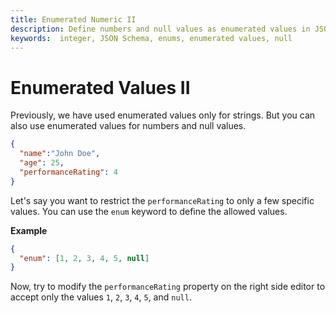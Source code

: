 ```yaml
---
title: Enumerated Numeric II
description: Define numbers and null values as enumerated values in JSON Schema.
keywords:  integer, JSON Schema, enums, enumerated values, null
---
```


# Enumerated Values II

Previously, we have used enumerated values only for strings. But you can also use enumerated values for numbers and null values.

```json
{
  "name":"John Doe",
  "age": 25,
  "performanceRating": 4
}
```
Let's say you want to restrict the `performanceRating` to only a few specific values. You can use the `enum` keyword to define the allowed values.

**Example**
  
```json
{
  "enum": [1, 2, 3, 4, 5, null]
}
```

Now, try to modify the `performanceRating` property on the right side editor to accept only the values `1`, `2`, `3`, `4`, `5`, and `null`.